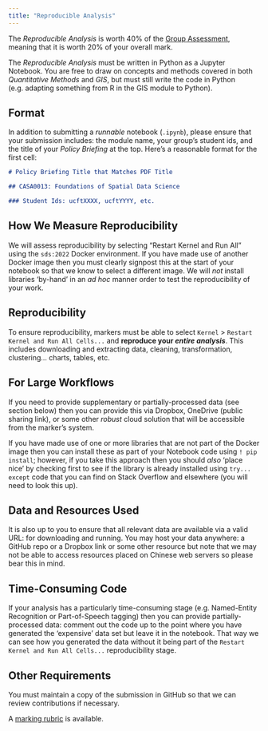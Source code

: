 ```yaml
---
title: "Reproducible Analysis"
---
```


The *Reproducible Analysis* is worth 40% of the [Group Assessment](./group.qmd), meaning that it is worth 20% of your overall mark.

The *Reproducible Analysis* must be written in Python as a Jupyter Notebook. You are free to draw on concepts and methods covered in both *Quantitative Methods* and *GIS*, but must still write the code in Python (e.g. adapting something from R in the GIS module to Python). 

## Format 

In addition to submitting a *runnable* notebook (`.ipynb`), please ensure that your submission includes: the module name, your group's student ids, and the title of your *Policy Briefing* at the top. Here's a reasonable format for the first cell:

```markdown
# Policy Briefing Title that Matches PDF Title

## CASA0013: Foundations of Spatial Data Science

### Student Ids: ucftXXXX, ucftYYYY, etc.
```

## How We Measure Reproducibility

We will assess reproducibility by selecting "Restart Kernel and Run All" using the `sds:2022` Docker environment. If you have made use of another Docker image then you must clearly signpost this at the start of your notebook so that we know to select a different image. We will *not* install libraries 'by-hand' in an *ad hoc* manner order to test the reproducibility of your work.

::: {.callout-warning}
## Reproducibility 

 To ensure reproducibility, markers must be able to select `Kernel` > `Restart Kernel and Run All Cells...` and **reproduce your _entire analysis_**. This includes downloading and extracting data, cleaning, transformation, clustering... charts, tables, etc.
:::

::: {.callout-tip} 
## For Large Workflows

  If you need to provide supplementary or partially-processed data (see section below) then you can provide this via Dropbox, OneDrive (public sharing link), or some other *robust* cloud solution that will be accessible from the marker's system.
:::

If you have made use of one or more libraries that are not part of the Docker image then you can install these as part of your Notebook code using `! pip install`; however, if you take this approach then you should *also* 'place nice' by checking first to see if the library is already installed using `try... except` code that you can find on Stack Overflow and elsewhere (you will need to look this up).

## Data and Resources Used

It is also up to you to ensure that all relevant data are available via a valid URL: for downloading and running. You may host your data anywhere: a GitHub repo or a Dropbox link or some other resource but note that we may not be able to access resources placed on Chinese web servers so please bear this in mind.

## Time-Consuming Code 

If your analysis has a particularly time-consuming stage (e.g. Named-Entity Recognition or Part-of-Speech tagging) then you can provide partially-processed data: comment out the code up to the point where you have generated the 'expensive' data set but leave it in the notebook. That way we can see how you generated the data without it being part of the `Restart Kernel and Run All Cells...` reproducibility stage.

## Other Requirements

You must maintain a copy of the submission in GitHub so that we can review contributions if necessary. 

A [marking rubric](./Group_Rubric.pdf) is available.
